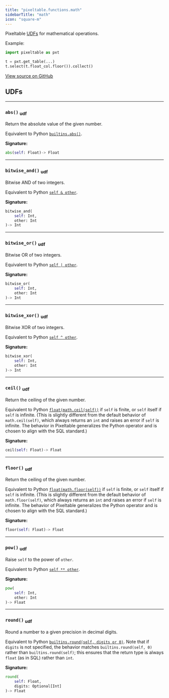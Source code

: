 ```yaml
---
title: "pixeltable.functions.math"
sidebarTitle: "math"
icon: "square-m"
---
```


Pixeltable [UDFs](https://pixeltable.readme.io/docs/user-defined-functions-udfs) for mathematical operations.

Example:

``` python
import pixeltable as pxt

t = pxt.get_table(...)
t.select(t.float_col.floor()).collect()
```


<a href="https://github.com/pixeltable/pixeltable/blob/latest/pixeltable/functions/math.py#L0" target="_blank">View source on GitHub</a>

## UDFs


---

### `abs()` <sub>udf</sub>

Return the absolute value of the given number.


Equivalent to Python [`builtins.abs()`](https://docs.python.org/3/library/functions.html#abs).


**Signature:**

```python
abs(self: Float)-> Float
```


---

### `bitwise_and()` <sub>udf</sub>

Bitwise AND of two integers.


Equivalent to Python [`self & other`](https://docs.python.org/3/library/stdtypes.html#bitwise-operations-on-integer-types).


**Signature:**

```python
bitwise_and(
    self: Int,
    other: Int
)-> Int
```


---

### `bitwise_or()` <sub>udf</sub>

Bitwise OR of two integers.


Equivalent to Python [`self | other`](https://docs.python.org/3/library/stdtypes.html#bitwise-operations-on-integer-types).


**Signature:**

```python
bitwise_or(
    self: Int,
    other: Int
)-> Int
```


---

### `bitwise_xor()` <sub>udf</sub>

Bitwise XOR of two integers.


Equivalent to Python [`self ^ other`](https://docs.python.org/3/library/stdtypes.html#bitwise-operations-on-integer-types).


**Signature:**

```python
bitwise_xor(
    self: Int,
    other: Int
)-> Int
```


---

### `ceil()` <sub>udf</sub>

Return the ceiling of the given number.


Equivalent to Python [`float(math.ceil(self))`](https://docs.python.org/3/library/math.html#math.ceil) if `self` is finite, or `self` itself if `self` is infinite. (This is slightly different from the default behavior of `math.ceil(self)`, which always returns an `int` and raises an error if `self` is infinite. The behavior in Pixeltable generalizes the Python operator and is chosen to align with the SQL standard.)


**Signature:**

```python
ceil(self: Float)-> Float
```


---

### `floor()` <sub>udf</sub>

Return the ceiling of the given number.


Equivalent to Python [`float(math.floor(self))`](https://docs.python.org/3/library/math.html#math.ceil) if `self` is finite, or `self` itself if `self` is infinite. (This is slightly different from the default behavior of `math.floor(self)`, which always returns an `int` and raises an error if `self` is infinite. The behavior of Pixeltable generalizes the Python operator and is chosen to align with the SQL standard.)


**Signature:**

```python
floor(self: Float)-> Float
```


---

### `pow()` <sub>udf</sub>

Raise `self` to the power of `other`.


Equivalent to Python [`self ** other`](https://docs.python.org/3/library/functions.html#pow).


**Signature:**

```python
pow(
    self: Int,
    other: Int
)-> Float
```


---

### `round()` <sub>udf</sub>

Round a number to a given precision in decimal digits.


Equivalent to Python [`builtins.round(self, digits or 0)`](https://docs.python.org/3/library/functions.html#round). Note that if `digits` is not specified, the behavior matches `builtins.round(self, 0)` rather than `builtins.round(self)`; this ensures that the return type is always `float` (as in SQL) rather than `int`.


**Signature:**

```python
round(
    self: Float,
    digits: Optional[Int]
)-> Float
```

